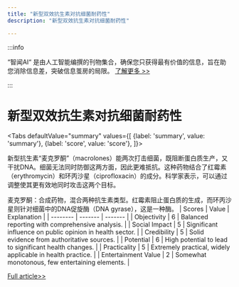 ```yaml
---
title: "新型双效抗生素对抗细菌耐药性"
description: "新型双效抗生素对抗细菌耐药性"

---
```



:::info

“智闻AI“ 是由人工智能编撰的刊物集合，确保您只获得最有价值的信息，旨在助您消除信息差，突破信息茧房的局限。  [了解更多 >>](/)

:::

# 新型双效抗生素对抗细菌耐药性


<Tabs
	defaultValue="summary"
	values={[
	{label: 'summary', value: 'summary'},
	{label: 'score', value: 'score'},
]}>
<TabItem value="summary">


新型抗生素“麦克罗酮”（macrolones）能两次打击细菌，既阻断蛋白质生产，又干扰DNA。细菌无法同时防御这两方面，因此更难抵抗。这种药物结合了红霉素（erythromycin）和环丙沙星（ciprofloxacin）的成分。科学家表示，可以通过调整使其更有效地同时攻击这两个目标。

麦克罗酮：合成药物，混合两种抗生素类型。红霉素阻止蛋白质的生成，而环丙沙星则针对细菌中的DNA促旋酶（DNA gyrase），这是一种酶。
</TabItem>
<TabItem value="score">
	| Scores     | Value   | Explanation |
	| -------- | ------- | ------- |
	| Objectivity  | 6    | Balanced reporting with comprehensive analysis.    |
	| Social Impact | 5     | Significant influence on public opinion in health sector.    |
	| Credibility    | 5    | Solid evidence from authoritative sources.    |
	| Potential    | 6    | High potential to lead to significant health changes.    |
	| Practicality    | 5    | Extremely practical, widely applicable in health practice.    |
	| Entertainment Value    | 2    | Somewhat monotonous, few entertaining elements.    |
</TabItem>
</Tabs>

[Full article>>](https://science.slashdot.org/story/24/08/04/0252222/revolutionary-dual-action-antibiotic-makes-bacterial-resistance-nearly-impossible?utm_source=rss1.0mainlinkanon&utm_medium=feed)
